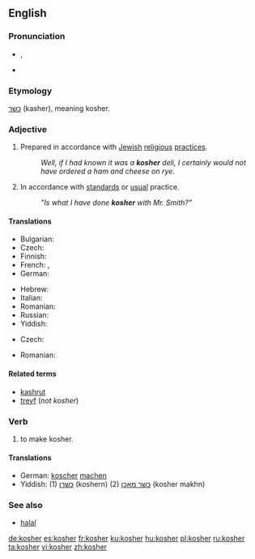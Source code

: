 {{wikipedia|Kashrut}}
==English==

===Pronunciation===
* {{IPA|/ˈkəʊʃ@(r)/}}, {{SAMPA|/"k@US@(r)/}}
* {{rhymes|əʊʃə(r)}}

===Etymology===
{{etyl|he}} [[כשר]] (kasher), meaning kosher.

===Adjective===
{{en-adj}}

# {{context|of food}} Prepared in accordance with [[Jewish]] [[religious]] [[practice]]s.
#: ''Well, if I had known it was a '''kosher''' deli, I certainly would not have ordered a ham and cheese on rye.''
# {{context|figurative|by extension}} In accordance with [[standard]]s or [[usual]] practice.
#: ''"Is what I have done '''kosher''' with Mr. Smith?"''

====Translations====
{{trans-top|of food, prepared in accordance with Jewish religious practices}}
* Bulgarian: {{t|bg|кашер|sc=Cyrl}}
* Czech: {{t-|cs|košer}}
* Finnish: {{t-|fi|kosher}}
* French: {{t+|fr|casher}}, {{t+|fr|kascher}}
* German: {{t+|de|koscher}}
{{trans-mid}}
* Hebrew: {{t+|he|כשר|tr=kasher|sc=Hebr}}
* Italian: {{t|it|kasher}}
* Romanian: {{t-|ro|cuşer}}
* Russian: {{t+|ru|кошерный|tr=košérnyj|sc=Cyrl}}
* Yiddish: {{t-|yi|כּשר|tr=kosher|sc=Hebr|xs=Yiddish}}
{{trans-bottom}}

{{trans-top|figuratively, normal or standard}}
* Czech: {{t-|cs|košer}}
{{trans-mid}}
* Romanian: {{t|ro|cuşer|alt=cúşer}}
{{trans-bottom}}

====Related terms====
* [[kashrut]]
* [[treyf]] (''not kosher'')

===Verb===
{{en-verb}}

# {{transitive}} to make kosher.

====Translations====
* German: [[koscher]] [[machen]]
* Yiddish: (1) [[כשרן]] (koshern) (2) [[כשר מאכן]] (kosher makhn)

===See also===
* [[halal]]

[[de:kosher]]
[[es:kosher]]
[[fr:kosher]]
[[ku:kosher]]
[[hu:kosher]]
[[pl:kosher]]
[[ru:kosher]]
[[ta:kosher]]
[[vi:kosher]]
[[zh:kosher]]